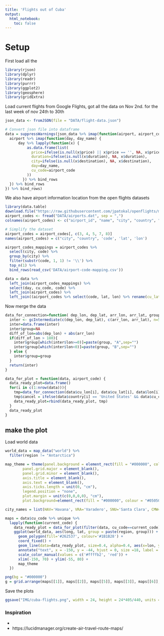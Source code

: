 ```yaml
---
title: 'Flights out of Cuba'
output:
  html_notebook:
    toc: false
---
```


# Setup

First load all the

```r
library(rjson)
library(dplyr)
library(readr)
library(purrr)
library(ggplot2)
library(geosphere)
library(gridExtra)
```

Load current flights from Google Flights, got all the data on Nov 2nd. for the last week of nov 24th to 30th

```r
json_data <- fromJSON(file = "DATA/flight-data.json")

# Convert json file into dataframe
data = suppressWarnings(json_data %>% imap(function(airport, airport_code) {
  airport %>% imap(function(day, day_name) {
      day %>% lapply(function(x) {
          as.data.frame(list(
            price=ifelse(is.null(x$price) || x$price == '', NA, x$price),
            duration=ifelse(is.null(x$duration), NA, x$duration),
            city=ifelse(is.null(x$destination), NA, x$destination),
            day=day_name,
            cu_code=airport_code
          ))
        }) %>% bind_rows
  }) %>% bind_rows
}) %>% bind_rows)
```

We also have airport information location from the open flights datasets

```r
library(data.table)
download.file("https://raw.githubusercontent.com/jpatokal/openflights/master/data/airports.dat", destfile = "DATA/airports.dat", mode = "wb")
airport_codes <- fread("DATA/airports.dat", sep = ",")
colnames(airport_codes) <- c("airport_id", "name", "city", "country", "iata", "icao", "latitude", "longitude",  "altitude", "timezone", "dst", "tz_database_time_zone", "type", "source")

# Simplify the dataset
airport_codes = airport_codes[, c(3, 4, 5, 7, 8)]
names(airport_codes) = c("city", "country", 'code', 'lat', 'lon')

airport_codes_mappings = airport_codes %>%
  select(city, code) %>%
  group_by(city) %>%
  filter(substr(code, 1, 1) != '\\') %>%
  top_n(1) %>%
  bind_rows(read_csv('DATA/airport-code-mapping.csv'))

data = data %>%
  left_join(airport_codes_mappings) %>%
  select(day, cu_code, code) %>%
  left_join(airport_codes) %>%
  left_join((airport_codes %>% select(code, lat, lon) %>% rename(cu_lat=lat, cu_lon=lon)), by=(c('cu_code'='code')))
```

Now merge the data

```r
data_for_connection=function( dep_lon, dep_lat, arr_lon, arr_lat, group){
  inter <- gcIntermediate(c(dep_lon, dep_lat), c(arr_lon, arr_lat), n=50, addStartEnd=TRUE, breakAtDateLine=F)
  inter=data.frame(inter)
  inter$group=NA
  diff_of_lon=abs(dep_lon) + abs(arr_lon)
  if(diff_of_lon > 180){
    inter$group[which(inter$lon>=0)]=paste(group, "A",sep="")
    inter$group[which(inter$lon<0)]=paste(group, "B",sep="")
  } else {
    inter$group=group
  }
  return(inter)
}

data_for_plot = function(data, airport_code) {
  data_ready_plot=data.frame()
  for(i in c(1:nrow(data))){
    tmp=data_for_connection(data$cu_lon[i], data$cu_lat[i], data$lon[i], data$lat[i] , i)
    tmp$cancel = ifelse(data$country[i] == 'United States' && data$cu_code != 'HAV', 'yes', 'no')
    data_ready_plot=rbind(data_ready_plot, tmp)
  }
  data_ready_plot
}
```

## make the plot

Load world data

```r
world_data = map_data("world") %>%
  filter(region != "Antarctica")

map_theme = theme(panel.background = element_rect(fill = "#000000", colour = "#05050f"),
        panel.grid.major = element_blank(),
        panel.grid.minor = element_blank(),
        axis.title = element_blank(),
        axis.text = element_blank(),
        axis.ticks.length = unit(0, "cm"),
        legend.position = "none",
        plot.margin = unit(c(0,0,0,0), "cm"),
        plot.background=element_rect(fill = "#000000", colour = "#05050f"))

city_names = list(HAV='Havana', VRA='Varadero', SNU='Santa Clara', CMW='Camaguey', HOG='Holguin', SCU='Santiago de Cuba')

maps = data$cu_code %>% unique %>%
  lapply(function(current_code) {
    data_ready_plot = data_for_plot(filter(data, cu_code==current_code), current_code)
    ggplot(world_data, aes(long, lat, group = paste(region, group))) +
      geom_polygon(fill='#262537', colour='#1B1B28') +
      coord_fixed() +
      geom_line(data=data_ready_plot, size=0.4, alpha=0.4, aes(x=lon, y=lat, group=group, colour=cancel)) +
      annotate("text", x = -150, y = -44, hjust = 0, size =18, label = paste(city_names[[current_code]]), color = "white") +
      scale_color_manual(values = c('#ffffb2', 'red')) +
      xlim(-150, 70) + ylim(-55, 80) +
      map_theme
  })

png(bg = "#000000")
g = grid.arrange(maps[[1]], maps[[2]], maps[[5]], maps[[3]], maps[[6]], maps[[4]], ncol = 2, padding=0)
```

Save the plots

```r
ggsave("IMG/cuba-flights.png", width = 24, height = 24*405/440, units = "in", dpi = 100, g)
```

### Inspiration

-

- https://lucidmanager.org/create-air-travel-route-maps/
